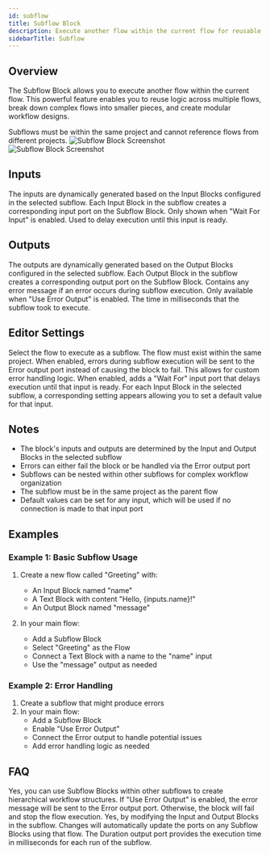 ```yaml
---
id: subflow
title: Subflow Block
description: Execute another flow within the current flow for reusable logic and modular design
sidebarTitle: Subflow
---
```


## Overview

The Subflow Block allows you to execute another flow within the current flow. This powerful feature enables you to reuse logic across multiple flows, break down complex flows into smaller pieces, and create modular workflow designs.

<Note>
  Subflows must be within the same project and cannot reference flows from different projects.
</Note>

<Frame className="block dark:hidden">
  <img src="/block-reference/assets/subflow_light.png" alt="Subflow Block Screenshot" />
</Frame>
<Frame className="hidden dark:block">
  <img src="/block-reference/assets/subflow_dark.png" alt="Subflow Block Screenshot" />
</Frame>

## Inputs

<ParamField path="(Dynamic Inputs)" type="any">
  The inputs are dynamically generated based on the Input Blocks configured in the selected subflow. Each Input Block in the subflow creates a corresponding input port on the Subflow Block.
</ParamField>

<ParamField path="Wait For" type="any">
  Only shown when "Wait For Input" is enabled. Used to delay execution until this input is ready.
</ParamField>

## Outputs

<ResponseField name="(Dynamic Outputs)" type="any">
  The outputs are dynamically generated based on the Output Blocks configured in the selected subflow. Each Output Block in the subflow creates a corresponding output port on the Subflow Block.
</ResponseField>

<ResponseField name="Error" type="string">
  Contains any error message if an error occurs during subflow execution. Only available when "Use Error Output" is enabled.
</ResponseField>

<ResponseField name="Duration" type="number">
  The time in milliseconds that the subflow took to execute.
</ResponseField>

## Editor Settings

<ParamField path="Flow" type="flow" required>
  Select the flow to execute as a subflow. The flow must exist within the same project.
</ParamField>

<ParamField path="Use Error Output" type="boolean" default={false}>
  When enabled, errors during subflow execution will be sent to the Error output port instead of causing the block to fail. This allows for custom error handling logic.
</ParamField>

<ParamField path="Wait For Input" type="boolean" default={false}>
  When enabled, adds a "Wait For" input port that delays execution until that input is ready.
</ParamField>

<ParamField path="(Dynamic Settings)" type="any">
  For each Input Block in the selected subflow, a corresponding setting appears allowing you to set a default value for that input.
</ParamField>

## Notes

- The block's inputs and outputs are determined by the Input and Output Blocks in the selected subflow
- Errors can either fail the block or be handled via the Error output port
- Subflows can be nested within other subflows for complex workflow organization
- The subflow must be in the same project as the parent flow
- Default values can be set for any input, which will be used if no connection is made to that input port

## Examples

### Example 1: Basic Subflow Usage

1. Create a new flow called "Greeting" with:
   - An Input Block named "name"
   - A Text Block with content "Hello, {inputs.name}!"
   - An Output Block named "message"

2. In your main flow:
   - Add a Subflow Block
   - Select "Greeting" as the Flow
   - Connect a Text Block with a name to the "name" input
   - Use the "message" output as needed

### Example 2: Error Handling

1. Create a subflow that might produce errors
2. In your main flow:
   - Add a Subflow Block
   - Enable "Use Error Output"
   - Connect the Error output to handle potential issues
   - Add error handling logic as needed

## FAQ

<AccordionGroup>
  <Accordion title="Can subflows be nested?">
    Yes, you can use Subflow Blocks within other subflows to create hierarchical workflow structures.
  </Accordion>

  <Accordion title="What happens if an error occurs in the subflow?">
    If "Use Error Output" is enabled, the error message will be sent to the Error output port. Otherwise, the block will fail and stop the flow execution.
  </Accordion>

  <Accordion title="Can I modify the subflow's inputs and outputs?">
    Yes, by modifying the Input and Output Blocks in the subflow. Changes will automatically update the ports on any Subflow Blocks using that flow.
  </Accordion>

  <Accordion title="How can I track how long a subflow takes to execute?">
    The Duration output port provides the execution time in milliseconds for each run of the subflow.
  </Accordion>
</AccordionGroup>
